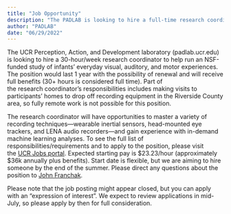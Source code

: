 ```yaml
---
title: "Job Opportunity"
description: "The PADLAB is looking to hire a full-time research coordinator in Summer 2022 to work on NSF-funded projects of infants' daily experiences"
author: "PADLAB"
date: "06/29/2022"
---
```


The UCR Perception, Action, and Development laboratory (padlab.ucr.edu) is looking to hire a 30-hour/week research coordinator to help run an NSF-funded study of infants' everyday visual, auditory, and motor experiences. The position would last 1 year with the possibility of renewal and will receive full benefits (30+ hours is considered full time). Part of the research coordinator's responsibilities includes making visits to participants' homes to drop off recording equipment in the Riverside County area, so fully remote work is not possible for this position. 

The research coordinator will have opportunities to master a variety of recording techniques---wearable inertial sensors, head-mounted eye trackers, and LENA audio recorders---and gain experience with in-demand machine learning analyses. To see the full list of responsibilities/requirements and to apply to the position, please visit the [UCR Jobs portal](https://irecruitportal.ucr.edu/irecruit/!Controller?action=jobs_webui.show_page&page=jobs_detail&requisition_id=26226796&profile_id=&module=jobs). Expected starting pay is $23.23/hour (approximately $36k annually plus benefits). Start date is flexible, but we are aiming to hire someone by the end of the summer. Please direct any questions about the position to [John Franchak](mailto:franchak@ucr.edu).

Please note that the job posting might appear closed, but you can apply with an "expression of interest". We expect to review applications in mid-July, so please apply by then for full consideration.


